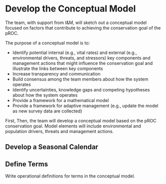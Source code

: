 # Develop the Conceptual Model {-#develop-conceptual-model}

The team, with support from I&M, will sketch out a conceptual model focused on factors that contribute to achieving the conservation goal of the pROC. 

The purpose of a conceptual model is to: 

- Identify potential internal (e.g., vital rates) and external (e.g., environmental drivers, threats, and stressors) key components and management actions that might influence the conservation goal and illustrate the links between key components 
- Increase transparency and communication 
- Build consensus among the team members about how the system operates 
- Identify uncertainties, knowledge gaps and competing hypotheses about how the system operates 
- Provide a framework for a mathematical model 
- Provide a framework for adaptive management (e.g., update the model as new survey data are collected) 

First,  Then, the team will develop a conceptual model based on the pROC conservation goal. Model elements will include environmental and population drivers, threats and management actions. 

## Develop a Seasonal Calendar

## Define Terms

Write operational definitions for terms in the conceptual model.